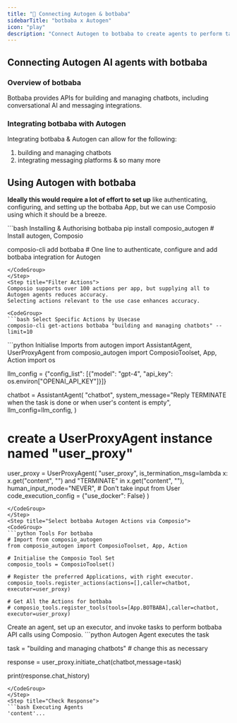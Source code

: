 ```yaml
---
title: "🚀 Connecting Autogen & botbaba"
sidebarTitle: "botbaba x Autogen"
icon: "play"
description: "Connect Autogen to botbaba to create agents to perform tasks using natural language"
---
```


## Connecting Autogen AI agents with botbaba

### Overview of botbaba

Botbaba provides APIs for building and managing chatbots, including conversational AI and messaging integrations.

### Integrating botbaba with Autogen

Integrating botbaba & Autogen can allow for the following:

1. building and managing chatbots
2. integrating messaging platforms
& so many more

## Using Autogen with botbaba

<Steps>
<Step title="Setting Up the Environment">

**Ideally this would require a lot of effort to set up** like authenticating, configuring, and setting up the botbaba App, but we can use Composio using which it should be a breeze.

<CodeGroup>
```bash Installing & Authorising botbaba
pip install composio_autogen # Install autogen, Composio 

composio-cli add botbaba # One line to authenticate, configure and add botbaba integration for Autogen
```
</CodeGroup>
</Step>
<Step title="Filter Actions">
Composio supports over 100 actions per app, but supplying all to Autogen agents reduces accuracy.
Selecting actions relevant to the use case enhances accuracy.

<CodeGroup>
```bash Select Specific Actions by Usecase
composio-cli get-actions botbaba "building and managing chatbots" --limit=10
```
</CodeGroup>

</Step>
<Step title="Import Base Packages">

<CodeGroup>
```python Initialise Imports
from autogen import AssistantAgent, UserProxyAgent
from composio_autogen import ComposioToolset, App, Action
import os

llm_config = {"config_list": [{"model": "gpt-4", "api_key": os.environ["OPENAI_API_KEY"]}]}

chatbot = AssistantAgent(
    "chatbot",
    system_message="Reply TERMINATE when the task is done or when user's content is empty",
    llm_config=llm_config,
)

# create a UserProxyAgent instance named "user_proxy"
user_proxy = UserProxyAgent(
    "user_proxy",
    is_termination_msg=lambda x: x.get("content", "") and "TERMINATE" in x.get("content", ""),
    human_input_mode="NEVER", # Don't take input from User
    code_execution_config = {"use_docker": False}
)
```
</CodeGroup>
</Step>
<Step title="Select botbaba Autogen Actions via Composio">
<CodeGroup>
```python Tools For botbaba
# Import from composio_autogen
from composio_autogen import ComposioToolset, App, Action

# Initialise the Composio Tool Set
composio_tools = ComposioToolset()

# Register the preferred Applications, with right executor. 
composio_tools.register_actions(actions=[],caller=chatbot, executor=user_proxy)

# Get All the Actions for botbaba
# composio_tools.register_tools(tools=[App.BOTBABA],caller=chatbot, executor=user_proxy) 
```
</CodeGroup>
</Step>
<Step title="Execute the Agent">
Create an agent, set up an executor, and invoke tasks to perform botbaba API calls using Composio. 
<CodeGroup>
```python Autogen Agent executes the task

task = "building and managing chatbots" # change this as necessary

response = user_proxy.initiate_chat(chatbot,message=task)

print(response.chat_history)
```
</CodeGroup>
</Step>
<Step title="Check Response">
```bash Executing Agents
'content'...
```
</Step>
</Steps>
